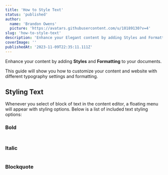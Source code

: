 ```yaml
---
title: 'How to Style Text'
status: 'published'
author:
  name: 'Brandon Owens'
  picture: 'https://avatars.githubusercontent.com/u/10189130?v=4'
slug: 'how-to-style-text'
description: 'Enhance your Elegant content by adding Styles and Formatting to your documents. This guide will show you how to customize your content and website with different typography settings and formatting.'
coverImage: ''
publishedAt: '2023-11-09T22:35:11.111Z'
---
```


Enhance your content by adding **Styles** and **Formatting** to your documents.

This guide will show you how to customize your content and website with different typography settings and formatting.

## Styling Text

Whenever you select of block of text in the content editor, a floating menu will appear with styling options. Below is a list of included text styling options:

### Bold

### <div class="my-8 shadow-xl"><img class="rounded-xl" src="/api/images/screenshot-2023-11-06-102552-k4MD.png" alt=""></div>

### Italic

<div class="my-8 shadow-xl"><img class="rounded-xl" src="/api/images/screenshot-2023-11-06-102614-U2OD.png" alt=""></div>

### Blockquote

<div class="my-8 shadow-xl"><img class="rounded-xl" src="/api/images/screenshot-2023-11-06-102756-AyOD.png" alt=""></div>

